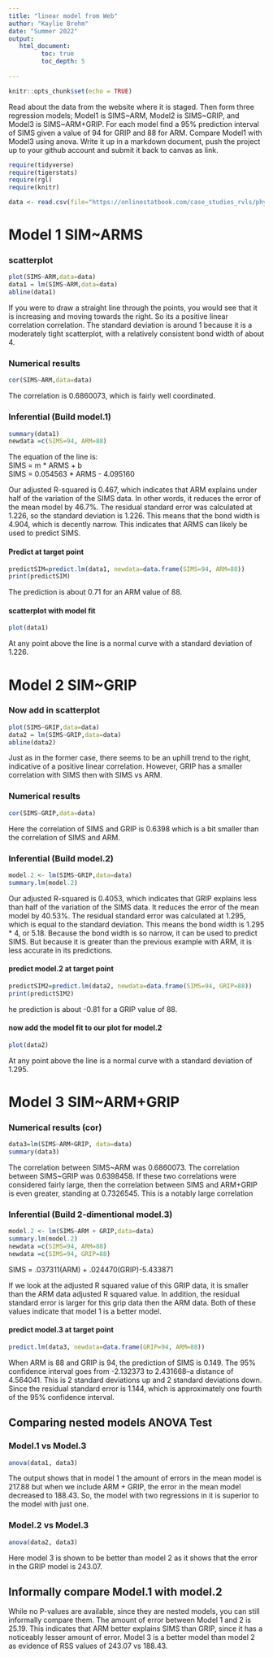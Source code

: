 ```yaml
---
title: "linear model from Web"
author: "Kaylie Brehm"
date: "Summer 2022"
output:
   html_document:
         toc: true
         toc_depth: 5
        
---
```


```r
knitr::opts_chunk$set(echo = TRUE)
```

Read about the data from the website where it is staged.  Then form three regression models; Model1 is SIMS~ARM, Model2 is SIMS~GRIP, and Model3 is SIMS~ARM+GRIP. For each model find a 95% prediction interval of SIMS given a value of 94  for GRIP and 88 for ARM. Compare Model1 with Model3 using anova. Write it up in a markdown document, push the project up to your github account and submit it back to canvas as link. 

 


```r
require(tidyverse)
require(tigerstats)
require(rgl)
require(knitr)

```

```r
data <- read.csv(file="https://onlinestatbook.com/case_studies_rvls/physical_strength/data.txt",sep="",header=TRUE)  

```

# Model 1 SIM~ARMS



### scatterplot

```r
plot(SIMS~ARM,data=data)
data1 = lm(SIMS~ARM,data=data)
abline(data1)
```

If you were to draw a straight line through the points, you would see that it is increasing and moving towards the right. So its a positive linear correlation correlation. The standard deviation is around 1 because it is a moderately tight scatterplot, with a relatively consistent bond width of about 4.

### Numerical results

```r
cor(SIMS~ARM,data=data)
```

The correlation is 0.6860073, which is fairly well coordinated.

### Inferential  (Build model.1)

```r
summary(data1)
newdata =c(SIMS=94, ARM=88)
```

The equation of the line is:   
SIMS = m * ARMS + b   
SIMS = 0.054563 * ARMS - 4.095160   

Our adjusted R-squared is 0.467, which indicates that ARM explains under half of the variation of the SIMS data. In other words, it reduces the error of the mean model by 46.7%. The residual standard error was calculated at 1.226, so the standard deviation is 1.226. This means that the bond width is 4.904, which is decently narrow. This indicates that ARMS can likely be used to predict SIMS.

#### Predict at target point

```r
predictSIM=predict.lm(data1, newdata=data.frame(SIMS=94, ARM=88))
print(predictSIM)
```

The prediction is about 0.71 for an ARM value of 88.

#### scatterplot with model fit
  
```r
plot(data1)
```
  
  
At any point above the line is a normal curve with a standard deviation of 1.226.

# Model 2 SIM~GRIP

### Now add in scatterplot

```r
plot(SIMS~GRIP,data=data)
data2 = lm(SIMS~GRIP,data=data)
abline(data2)
```


Just as in the former case, there seems to be an uphill trend to the right, indicative of a positive linear correlation. However, GRIP has a smaller correlation with SIMS then with SIMS vs ARM.

### Numerical results 

```r
cor(SIMS~GRIP,data=data)
```

Here the correlation of SIMS and GRIP is 0.6398 which is a bit smaller than the correlation of SIMS and ARM.

### Inferential  (Build model.2)


```r
model.2 <- lm(SIMS~GRIP,data=data)
summary.lm(model.2)
``` 

Our adjusted R-squared is 0.4053, which indicates that GRIP explains less than half of the variation of the SIMS data. It reduces the error of the mean model by 40.53%. The residual standard error was calculated at 1.295, which is equal to the standard deviation. This means the bond width is 1.295 * 4, or 5.18. Because the bond width is so narrow, it can be used to predict SIMS. But because it is greater than the previous example with ARM, it is less accurate in its predictions.



#### predict model.2 at target point

```r
predictSIM2=predict.lm(data2, newdata=data.frame(SIMS=94, GRIP=88))
print(predictSIM2)
```

he prediction is about -0.81 for a GRIP value of 88.

#### now add the model fit to our plot for model.2
  
```r
plot(data2)
```

At any point above the line is a normal curve with a standard deviation of 1.295. 

# Model 3 SIM~ARM+GRIP

### Numerical results (cor)

```r
data3=lm(SIMS~ARM+GRIP, data=data)
summary(data3)
```
  
The correlation between SIMS~ARM was 0.6860073. The correlation between SIMS~GRIP was  0.6398458. If these two correlations were considered fairly large, then the correlation between SIMS and ARM+GRIP is even greater, standing at 0.7326545. This is a notably large correlation
  
### Inferential  (Build 2-dimentional model.3)

```r
model.2 <- lm(SIMS~ARM + GRIP,data=data)
summary.lm(model.2)
newdata =c(SIMS=94, ARM=88)
newdata =c(SIMS=94, GRIP=88)
``` 

SIMS = .037311(ARM) + .024470(GRIP)-5.433871

If we look at the adjusted R squared value of this GRIP data, it is smaller than the ARM data adjusted R squared value. In addition, the residual standard error is larger for this grip data then the ARM data. Both of these values indicate that model 1 is a better model.

#### predict model.3 at target point
  
```r
predict.lm(data3, newdata=data.frame(GRIP=94, ARM=88))
```
  
  When ARM is 88 and GRIP is 94, the prediction of SIMS is 0.149. The 95% confidence interval goes from -2.132373 to 2.431668--a distance of 4.564041. This is 2 standard deviations up and 2 standard deviations down. Since the residual standard error is 1.144, which is approximately one fourth of the 95% confidence interval.

## Comparing nested models ANOVA Test

### Model.1 vs Model.3

```r
anova(data1, data3)
```

The output shows that in model 1 the amount of errors in the mean model is 217.88 but when we include ARM + GRIP, the error in the mean model decreased to 188.43. So, the model with two regressions in it is superior to the model with just one.

### Model.2 vs Model.3

```r
anova(data2, data3)
```

Here model 3 is shown to be better than model 2 as it shows that the error in the GRIP model is 243.07.

## Informally compare Model.1 with model.2

While no P-values are available, since they are nested models, you can still informally compare them. The amount of error between Model 1 and 2 is 25.19. This indicates that ARM better explains SIMS than GRIP, since it has a noticeably lesser amount of error. Model 3 is a better model than model 2 as evidence of RSS values of 243.07 vs 188.43. 
